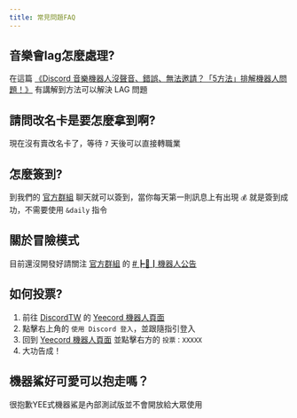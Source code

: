 ---
title: 常見問題FAQ
---


## 音樂會lag怎麼處理?

在這篇 [《Discord 音樂機器人沒聲音、錯誤、無法邀請？「5方法」排解機器人問題！》](/blog/discord-bot-troubleshooting/) 有講解到方法可以解決 LAG 問題

## 請問改名卡是要怎麼拿到啊?

現在沒有賣改名卡了，等待 `7` 天後可以直接轉職業

## 怎麼簽到?

到我們的 [官方群組](https://discord.gg/yeecord) 聊天就可以簽到，當你每天第一則訊息上有出現 `💰` 就是簽到成功，不需要使用 `&daily` 指令

## 關於冒險模式

目前還沒開發好請關注 [官方群組](https://discord.gg/yeecord) 的 [#┣📢┃機器人公告](https://discord.com/channels/600363644991176822/738958522271924285)

## 如何投票?

1. 前往 [DiscordTW](https://yeecord.com/dst) 的 [Yeecord 機器人頁面](https://yeecord.com/dst)
2. 點擊右上角的 `使用 Discord 登入`，並跟隨指引登入
3. 回到 [Yeecord 機器人頁面](https://yeecord.com/dst) 並點擊右方的 `投票：XXXXX`
4. 大功告成！

## 機器鯊好可愛可以抱走嗎？

很抱歉YEE式機器鯊是內部測試版並不會開放給大眾使用

<Adsense/>

